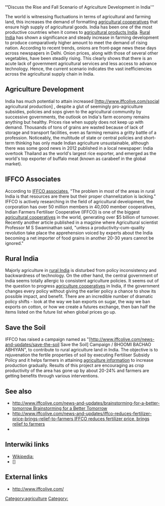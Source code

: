 '''''
'''Discuss the Rise and Fall Scenario of Agriculture Development in India'''

The world is witnessing fluctuations in terms of agricultural and farming land, this increases the demand of formatting [http://www.iffcolive.com/about agricultural cooperatives] that ensure high supply of agricultural goods. India has been one of the most productive countries when it comes to [http://www.iffcolive.com/at-iffco-live agricultural products India]. [http://www.iffcolive.com/ Rural India] has shown a significance and steady increase in farming development to produce comparatively higher amount to meet the demand of rising nation. According to recent trends, onions are front-page news these days across newspapers in Delhi. Onion prices, along with those of several other vegetables, have been steadily rising. This clearly shows that there is an acute lack of government agricultural services and less access to advance technology. Hence, the current scenario indicates the vast inefficiencies across the agricultural supply chain in India.


== Agriculture Development ==
{{reflist}}
India has much potential to attain increased [http://www.iffcolive.com/social‎ agricultural production] , despite a glut of seemingly pro-agriculture subsidies, policies and sops given to the agricultural community by successive governments, the outlook on India's farm economy remains anything but healthy. Prices rise when supply does not keep up with demand. Thousands of tons of grains are wasted because of lack of storage and transport facilities, even as farming remains a gritty battle of a profession. Noticeably, the multitude of state or central policies and short-term thinking has only made Indian agriculture unsustainable, although there was some good news in 2012 published in a local newspaper: India overtook Thailand as the world's largest rice exporter, and emerged as the world's top exporter of buffalo meat (known as carabeef in the global market).

== IFFCO Associates ==

According to [http://www.iffcolive.com/lffco-associates IFFCO associates], "The problem in most of the areas in rural India is that resources are there but their proper channelization is lacking." IFFCO is actively researching in the field of agricultural development, the corporation has over 50 million members in 40,000 member cooperatives, Indian Farmers Fertiliser Cooperative (IFFCO) is one of the biggest [http://www.iffcolive.com/about agricultural cooperatives] in the world, generating over $5 billion of turnover. Recently another article published in a magzine where Agricultural scientist Professor M S Swaminathan said, "unless a productivity-cum-quality revolution take place the apprehension voiced by experts about the India becoming a net importer of food grains in another 20-30 years cannot be ignored."

== Rural India ==

Majorly agriculture in [http://www.iffcolive.com/ rural India] is disturbed from policy inconsistency and backwardness of technology. On the other hand, the central government of India seems totally allergic to consistent agriculture policies. It seems out of the question to progress [http://www.iffcolive.com/about agriculture cooperatives] in India, if the government changes every policy without giving the earlier policy a chance to show its possible impact, and benefit. There are an incredible number of dramatic policy shifts - look at the way we ban exports on sugar, the way we ban exports on cotton, or how we create a futures exchange, then ban half the items listed on the future list when global prices go up.

== Save the Soil ==

IFFCO has raised a campaign named as "[http://www.iffcolive.com/news-and-updates/save-the-soil‎ Save the Soil] Campaign / BHOOMI BACHAO ABHIYAN", to contribute to rural agriculture land in India. The objective is to rejuvenation the fertile properties of soil by executing Fertiliser Subsidy Policy and it helps farmers in attaining [http://www.iffcolive.com/ agriculture information] to increase production gradually. Results of this project are encouraging as crop productivity of the area has gone up by about 20-24% and farmers are getting benefits through various interventions.

== See also ==

* [[http://www.iffcolive.com/news-and-updates/brainstorming-for-a-better-tomorrow Brainstorming for a Better Tomorrow]]
* [[http://www.iffcolive.com/news-and-updates/iffco-reduces-fertilizer-price-brings-relief-to-farmers IFFCO reduces fertilizer price, brings relief to farmers]]
* [[]]

== Interwiki links ==

* [[Wikipedia:]]
* []

== External links ==

* [http://www.iffcolive.com/ http://www.iffcolive.com/] 


{{stub}}

[[Category:agriculture]]
[[Category:]]